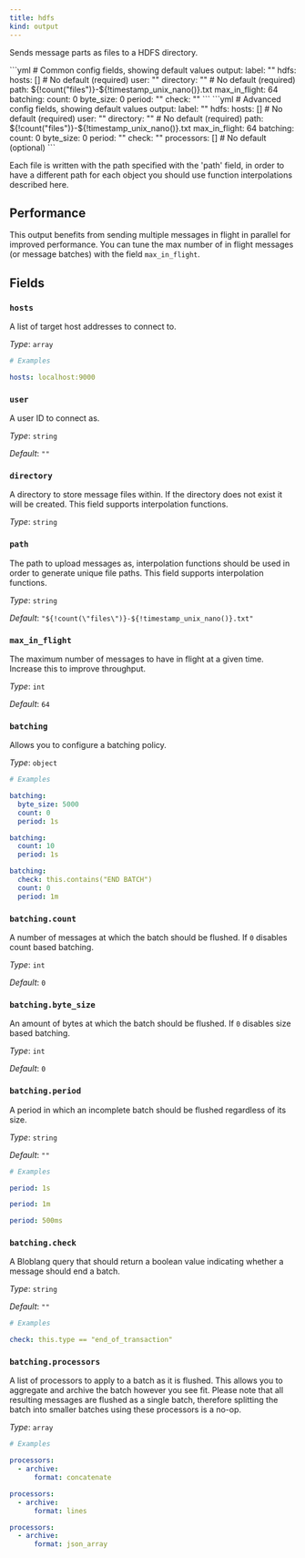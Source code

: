 ```yaml
---
title: hdfs
kind: output
---
```


Sends message parts as files to a HDFS directory.


<Tabs>
<TabItem label="Common">
```yml
# Common config fields, showing default values
output:
  label: ""
  hdfs:
    hosts: [] # No default (required)
    user: ""
    directory: "" # No default (required)
    path: ${!count("files")}-${!timestamp_unix_nano()}.txt
    max_in_flight: 64
    batching:
      count: 0
      byte_size: 0
      period: ""
      check: ""
```
</TabItem>
<TabItem label="Advanced">
```yml
# Advanced config fields, showing default values
output:
  label: ""
  hdfs:
    hosts: [] # No default (required)
    user: ""
    directory: "" # No default (required)
    path: ${!count("files")}-${!timestamp_unix_nano()}.txt
    max_in_flight: 64
    batching:
      count: 0
      byte_size: 0
      period: ""
      check: ""
      processors: [] # No default (optional)
```
</TabItem>
</Tabs>

Each file is written with the path specified with the 'path' field, in order to have a different path for each object you should use function interpolations described here.

## Performance

This output benefits from sending multiple messages in flight in parallel for improved performance. You can tune the max number of in flight messages (or message batches) with the field `max_in_flight`.

## Fields

### `hosts`

A list of target host addresses to connect to.


*Type*: `array`


```yml
# Examples

hosts: localhost:9000
```

### `user`

A user ID to connect as.


*Type*: `string`

*Default*: `""`

### `directory`

A directory to store message files within. If the directory does not exist it will be created.
This field supports interpolation functions.


*Type*: `string`


### `path`

The path to upload messages as, interpolation functions should be used in order to generate unique file paths.
This field supports interpolation functions.


*Type*: `string`

*Default*: `"${!count(\"files\")}-${!timestamp_unix_nano()}.txt"`

### `max_in_flight`

The maximum number of messages to have in flight at a given time. Increase this to improve throughput.


*Type*: `int`

*Default*: `64`

### `batching`

Allows you to configure a batching policy.


*Type*: `object`


```yml
# Examples

batching:
  byte_size: 5000
  count: 0
  period: 1s

batching:
  count: 10
  period: 1s

batching:
  check: this.contains("END BATCH")
  count: 0
  period: 1m
```

### `batching.count`

A number of messages at which the batch should be flushed. If `0` disables count based batching.


*Type*: `int`

*Default*: `0`

### `batching.byte_size`

An amount of bytes at which the batch should be flushed. If `0` disables size based batching.


*Type*: `int`

*Default*: `0`

### `batching.period`

A period in which an incomplete batch should be flushed regardless of its size.


*Type*: `string`

*Default*: `""`

```yml
# Examples

period: 1s

period: 1m

period: 500ms
```

### `batching.check`

A Bloblang query that should return a boolean value indicating whether a message should end a batch.


*Type*: `string`

*Default*: `""`

```yml
# Examples

check: this.type == "end_of_transaction"
```

### `batching.processors`

A list of processors to apply to a batch as it is flushed. This allows you to aggregate and archive the batch however you see fit. Please note that all resulting messages are flushed as a single batch, therefore splitting the batch into smaller batches using these processors is a no-op.


*Type*: `array`


```yml
# Examples

processors:
  - archive:
      format: concatenate

processors:
  - archive:
      format: lines

processors:
  - archive:
      format: json_array
```


